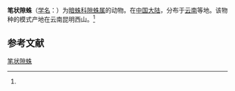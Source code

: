 {{Speciesbox
| name = 笔状隙蛛
| status = 
| status_system = 
| image = 
| genus = Coelotes
| species = penicillatus
| authority = (Wang et al, 1990)<ref name='id14104'>{{cite web| url =http://www.bioinfo.cn/db05/BjdwSpecies.php?action=view&id=14104| title =笔状隙蛛| work =《中国动物物种编目数据库》| publisher =中国科学院微生物研究所| author =中国科学院动物研究所| accessdate =2009-04-28| deadurl =yes| archiveurl =https://web.archive.org/web/20160305104607/http://www.bioinfo.cn/db05/BjdwSpecies.php?action=view&id=14104| archivedate =2016-03-05}}</ref>
}}

'''笔状隙蛛'''（[[学名|学名]]：{{lang|la|''Coelotes penicillatus''}}）为[[暗蛛科|暗蛛科]][[隙蛛属|隙蛛属]]的动物。在[[中国大陆|中国大陆]]，分布于[[云南|云南]]等地。该物种的模式产地在云南昆明西山。<ref name='id14104'/>

== 参考文献 ==
{{reflist}}

{{Wikispecies|Coelotes penicillatus}}

[[Category:隙蛛属|笔状隙蛛]]


{{蜘蛛小作品}}